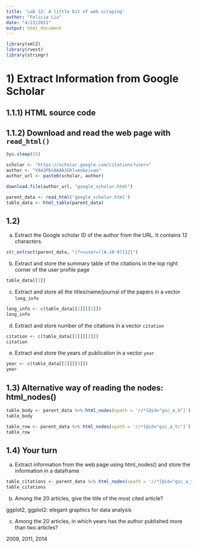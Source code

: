 ---
title: 'Lab 12: A little bit of web scraping'
author: "Felicia Liu"
date: "4/23/2021"
output: html_document
---

```{r}
library(xml2)
library(rvest)
library(stringr)
```
# 1) Extract Information from Google Scholar

## 1.1.1) HTML source code

## 1.1.2) Download and read the web page with `read_html()`

```{r}
Sys.sleep(15)

scholar <- "https://scholar.google.com/citations?user="
author <- "YA43PbsAAAAJ&hl=en&oi=ao"
author_url <- paste0(scholar, author)

download.file(author_url, "google_scholar.html")
```

```{r}
parent_data <- read_html('google_scholar.html')
table_data <- html_table(parent_data)
```

## 1.2) 

a) Extract the Google scholar ID of the author from the URL. It contains 12 characters.

```{r}
str_extract(parent_data, "(?<=user=)[A-z0-9]{12}")
```
b) Extract and store the summary table of the citations in the top right corner of the user profile page

```{r}
table_data[[1]]
```
c) Extract and store all the titles/name/journal of the papers in a vector `long_info`

```{r}
long_info <- c(table_data[[2]][[1]])
long_info
```
d) Extract and store number of the citations in a vector `citation`

```{r}
citation <- c(table_data[[2]][[2]])
citation
```
e) Extract and store the years of publication in a vector `year`

```{r}
year <- c(table_data[[2]][[3]])
year
```

## 1.3) Alternative way of reading the nodes: html_nodes()

```{r}
table_body <- parent_data %>% html_nodes(xpath = '//*[@id="gsc_a_b"]')
table_body
```
```{r}
table_row <- parent_data %>% html_nodes(xpath = '//*[@id="gsc_a_tr"]')
table_row
```
## 1.4) Your turn

a) Extract information from the web page using html_nodes() and store the information in a dataframe

```{r}
table_citations <- parent_data %>% html_nodes(xpath = '//*[@id="gsc_a_t"]')
table_citations
```

b) Among the 20 articles, give the title of the most cited article?

ggplot2, ggplot2: elegant graphics for data analysis

c) Among the 20 articles, in which years has the author published more than two articles?

2009, 2011, 2014
